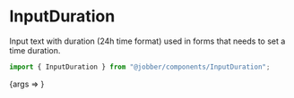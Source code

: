 
<Meta title="Components/InputDuration" component={InputDuration} />

# InputDuration

Input text with duration (24h time format) used in forms that needs to set a time duration.

```ts
import { InputDuration } from "@jobber/components/InputDuration";
```

<Canvas>
  <Story
    name="InputDuration"
    args={{
      defaultValue: "10:10",
      description: "Description of the field"
    }}
  >
    {args => <InputDuration {...args} />}
  </Story>
</Canvas>

<ArgsTable of={InputDuration} story="InputDuration" />
